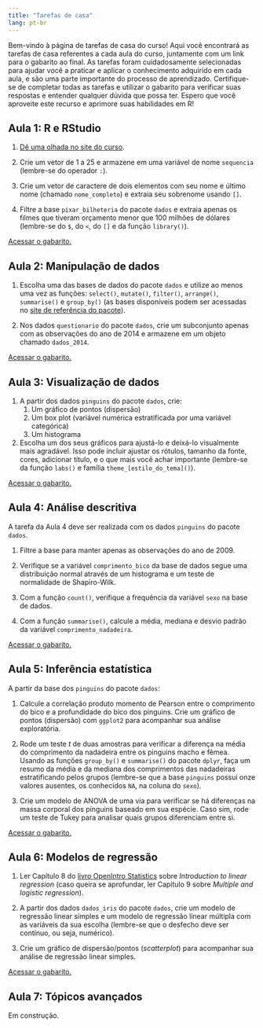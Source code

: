 ```yaml
---
title: "Tarefas de casa"
lang: pt-br
---
```


Bem-vindo à página de tarefas de casa do curso! Aqui você
encontrará as tarefas de casa referentes a cada aula do curso,
juntamente com um link para o gabarito ao final.
As tarefas foram cuidadosamente selecionadas para ajudar você
a praticar e aplicar o conhecimento adquirido em cada aula,
e são uma parte importante do processo de aprendizado.
Certifique-se de completar todas as tarefas e utilizar o
gabarito para verificar suas respostas e entender qualquer
dúvida que possa ter.
Espero que você aproveite este recurso e
aprimore suas habilidades em R!

## Aula 1: R e RStudio

1. [Dê uma olhada no site do curso](https://brunomontezano.github.io/r-workshop/).

2. Crie um vetor de 1 a 25 e armazene em uma variável de nome
`sequencia` (lembre-se do operador `:`).
  
3. Crie um vetor de caractere de dois elementos com seu nome
e último nome (chamado `nome_completo`) e extraia seu
sobrenome usando `[]`.

4. Filtre a base `pixar_bilheteria` do pacote `dados` 
e extraia apenas os filmes que tiveram orçamento menor que
100 milhões de dólares (lembre-se do `$`, do `<`, do `[]`
e da função `library()`).

[Acessar o gabarito.](gabaritos/1_r_e_rstudio/gabarito.html)
  
## Aula 2: Manipulação de dados

1. Escolha uma das bases de dados do pacote `dados` e utilize
ao menos uma vez as funções: `select()`, `mutate()`,
`filter()`, `arrange()`, `summarise()` e `group_by()` (as bases disponíveis podem ser acessadas no [site de referência do pacote](https://cienciadedatos.github.io/dados/reference/index.html)).
  
2. Nos dados `questionario` do pacote `dados`, crie um
subconjunto apenas com as observações do ano de 2014 e
armazene em um objeto chamado `dados_2014`.

[Acessar o gabarito.](gabaritos/2_manipulacao/gabarito.html)
  
## Aula 3: Visualização de dados
  
1. A partir dos dados `pinguins` do pacote `dados`, crie:
    1. Um gráfico de pontos (dispersão)
    2. Um box plot (variável numérica estratificada por
    uma variável categórica)
    3. Um histograma
  
2. Escolha um dos seus gráficos para ajustá-lo e deixá-lo
visualmente mais agradável. Isso pode incluir ajustar os
rótulos, tamanho da fonte, cores, adicionar título, e o
que mais você achar importante (lembre-se da função `labs()`
e família `theme_[estilo_do_tema]()`).

[Acessar o gabarito.](gabaritos/3_visualizacao/gabarito.html)

## Aula 4: Análise descritiva

A tarefa da Aula 4 deve ser realizada com os dados `pinguins`
do pacote `dados`.

1. Filtre a base para manter apenas as observações do ano de 2009.

2. Verifique se a variável `comprimento_bico` da base de
dados segue uma distribuição normal através de um histograma
e um teste de normalidade de Shapiro-Wilk.

3. Com a função `count()`, verifique a frequência da
variável `sexo` na base de dados.

4. Com a função `summarise()`, calcule a média, mediana e
desvio padrão da variável `comprimento_nadadeira`.

[Acessar o gabarito.](gabaritos/4_descritiva/gabarito.html)
  
## Aula 5: Inferência estatística

A partir da base dos `pinguins` do pacote `dados`:

1. Calcule a correlação produto momento de Pearson entre
o comprimento do bico e a profundidade do bico dos pinguins.
Crie um gráfico de pontos (dispersão) com `ggplot2` para
acompanhar sua análise exploratória.

2. Rode um teste *t* de duas amostras para verificar a
diferença na média do comprimento da nadadeira entre os
pinguins macho e fêmea.
Usando as funções `group_by()` e `summarise()` do pacote
`dplyr`, faça um resumo da média e da mediana dos
comprimentos das nadadeiras estratificando pelos grupos
(lembre-se que a base `pinguins` possui onze valores ausentes,
os conhecidos `NA`, na coluna do `sexo`).

3. Crie um modelo de ANOVA de uma via para verificar se
há diferenças na massa corporal dos pinguins baseado em
sua espécie.
Caso sim, rode um teste de Tukey para analisar quais
grupos diferenciam entre si.
  
[Acessar o gabarito.](gabaritos/5_inferencia/gabarito.html)
  
## Aula 6: Modelos de regressão

1. Ler Capítulo 8 do
[livro OpenIntro Statistics](https://www.openintro.org/book/os/)
sobre *Introduction to linear regression* (caso queira se
aprofundar, ler Capítulo 9 sobre
*Multiple and logistic regression*).

2. A partir dos dados `dados_iris` do pacote `dados`,
crie um modelo de regressão linear simples e um
modelo de regressão linear múltipla com as variáveis da
sua escolha (lembre-se que o desfecho deve ser contínuo,
ou seja, numérico).
  
3. Crie um gráfico de dispersão/pontos (*scatterplot*)
para acompanhar sua análise de regressão linear simples.
  
[Acessar o gabarito.](gabaritos/6_regressao/gabarito.html)
  
## Aula 7: Tópicos avançados
  
Em construção.